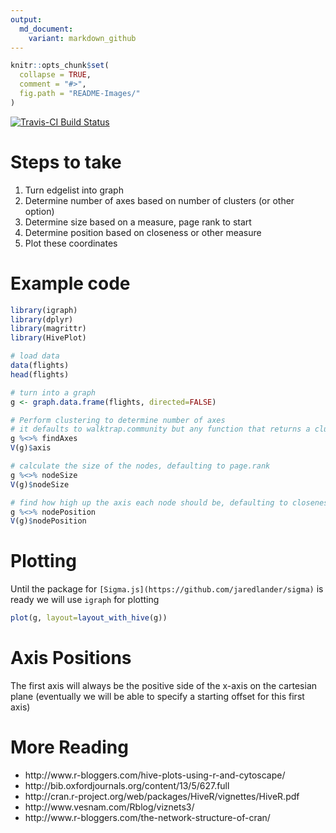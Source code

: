 ```yaml
---
output:
  md_document:
    variant: markdown_github
---
```


<!-- README.md is generated from README.Rmd. Please edit that file -->

```r
knitr::opts_chunk$set(
  collapse = TRUE,
  comment = "#>",
  fig.path = "README-Images/"
)
```

[![Travis-CI Build Status](https://travis-ci.org/jaredlander/HivePlot.svg?branch=master)](https://travis-ci.org/jaredlander/HivePlot)

# Steps to take

1. Turn edgelist into graph
1. Determine number of axes based on number of clusters (or other option)
1. Determine size based on a measure, page rank to start
1. Determine position based on closeness or other measure
1. Plot these coordinates

# Example code

```r
library(igraph)
library(dplyr)
library(magrittr)
library(HivePlot)
```

```r
# load data
data(flights)
head(flights)
```

```r
# turn into a graph
g <- graph.data.frame(flights, directed=FALSE)
```

```r
# Perform clustering to determine number of axes
# it defaults to walktrap.community but any function that returns a clustering should work
g %<>% findAxes
V(g)$axis
```

```r
# calculate the size of the nodes, defaulting to page.rank
g %<>% nodeSize
V(g)$nodeSize
```

```r
# find how high up the axis each node should be, defaulting to closeness
g %<>% nodePosition
V(g)$nodePosition
```

# Plotting
Until the package for `[Sigma.js](https://github.com/jaredlander/sigma)` is ready we will use `igraph` for plotting

```r
plot(g, layout=layout_with_hive(g))
```


# Axis Positions
The first axis will always be the positive side of the x-axis on the cartesian plane (eventually we will be able to specify a starting offset for this first axis)

# More Reading
- http://www.r-bloggers.com/hive-plots-using-r-and-cytoscape/
- http://bib.oxfordjournals.org/content/13/5/627.full
- http://cran.r-project.org/web/packages/HiveR/vignettes/HiveR.pdf
- http://www.vesnam.com/Rblog/viznets3/
- http://www.r-bloggers.com/the-network-structure-of-cran/
